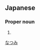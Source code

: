 ==Japanese==
{{ja-kanjitab|夏|海}}

===Proper noun===
{{ja-pos|proper|なつみ}}

# {{given name|female|lang=ja}}

[[Category:Japanese female given names|なつみ]]